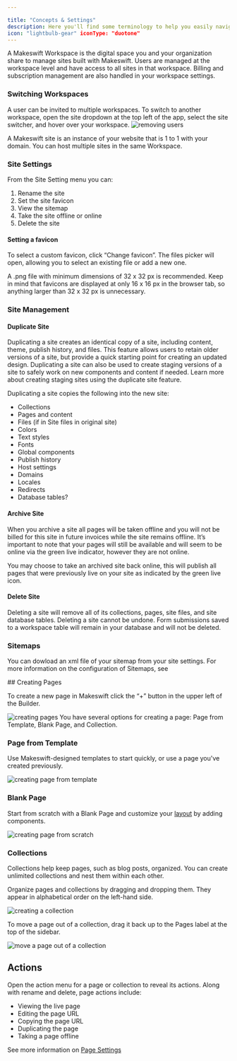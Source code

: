```yaml
---

title: "Concepts & Settings"
description: Here you'll find some terminology to help you easily navigate Makeswift.
icon: "lightbulb-gear" iconType: "duotone"
---
```


<Tabs>
  <Tab title="Workspaces">

A Makeswift Workspace is the digital space you and your organization share to manage sites built with Makeswift. Users are managed at the workspace level and have access to all sites in that workspace. Billing and subscription management are also handled in your workspace settings.

### Switching Workspaces

A user can be invited to multiple workspaces. To switch to another workspace, open the site dropdown at the top left of the app, select the site switcher, and hover over your workspace.
![removing users](public/images/workspace/switch-workspace.gif)

  </Tab>
  <Tab title="Sites">
A Makeswift site is an instance of your website that is 1 to 1 with your domain. You can host multiple sites in the same Workspace.

### Site Settings

From the Site Setting menu you can:

1. Rename the site
2. Set the site favicon
3. View the sitemap
4. Take the site offline or online
5. Delete the site

#### **Setting a favicon**

To select a custom favicon, click “Change favicon”. The files picker will open, allowing you to select an existing file or add a new one.

A .png file with minimum dimensions of 32 x 32 px is recommended. Keep in mind that favicons are displayed at only 16 x 16 px in the browser tab, so anything larger than 32 x 32 px is unnecessary.

### Site Management

#### Duplicate Site

Duplicating a site creates an identical copy of a site, including content, theme, publish history, and files. This feature allows users to retain older versions of a site, but provide a quick starting point for creating an updated design. Duplicating a site can also be used to create staging versions of a site to safely work on new components and content if needed. Learn more about creating staging sites using the duplicate site feature.

Duplicating a site copies the following into the new site:

- Collections
- Pages and content
- Files (if in Site files in original site)
- Colors
- Text styles
- Fonts
- Global components
- Publish history
- Host settings
- Domains
- Locales
- Redirects
- Database tables?

#### Archive Site

When you archive a site all pages will be taken offline and you will not be billed for this site in future invoices while the site remains offline. It’s important to note that your pages will still be available and will seem to be online via the green live indicator, however they are not online.

You may choose to take an archived site back online, this will publish all pages that were previously live on your site as indicated by the green live icon.

#### Delete Site

Deleting a site will remove all of its collections, pages, site files, and site database tables. Deleting a site cannot be undone. Form submissions saved to a workspace table will remain in your database and will not be deleted.

### Sitemaps

You can dowload an xml file of your sitemap from your site settings. For more information on the configuration of Sitemaps, see

  </Tab>
  <Tab title="Pages">
## Creating Pages

To create a new page in Makeswift click the “+” button in the upper left of the Builder.

![creating pages
](public/images/pages/creating-pages.gif)
You have several options for creating a page: Page from Template, Blank Page, and Collection.

### Page from Template

Use Makeswift-designed templates to start quickly, or use a page you've created previously.

![creating page from template
](public/images/pages/page-from-template.gif)

### Blank Page

Start from scratch with a Blank Page and customize your [layout](https://) by adding components.

![creating page from scratch
](public/images/pages/page-from-scratch.gif)

### Collections

Collections help keep pages, such as blog posts, organized. You can create unlimited collections and nest them within each other.

Organize pages and collections by dragging and dropping them. They appear in alphabetical order on the left-hand side.

![creating a collection
](public/images/pages/remove-from-collection.gif)

To move a page out of a collection, drag it back up to the Pages label at the top of the sidebar.

![move a page out of a collection
](public/images/pages/remove-from-collection.gif)

## **Actions**

Open the action menu for a page or collection to reveal its actions. Along with rename and delete, page actions include:

- Viewing the live page
- Editing the page URL
- Copying the page URL
- Duplicating the page
- Taking a page offline

<Note>See more information on [Page Settings](product/page/paths.mdx)</Note>
    </Tab>
  </Tabs>
